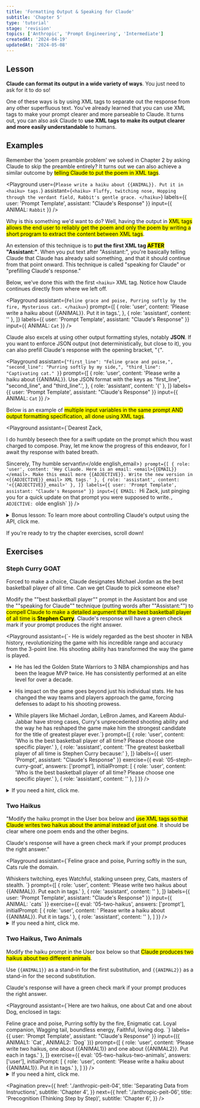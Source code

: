 ```yaml
---
title: 'Formatting Output & Speaking for Claude'
subtitle: 'Chapter 5'
type: 'tutorial'
stage: 'revision'
topics: ['Anthropic', 'Prompt Engineering', 'Intermediate']
createdAt: '2024-04-19'
updatedAt: '2024-05-08'
---
```


## Lesson

**Claude can format its output in a wide variety of ways**. You just need to ask for it to do so!

One of these ways is by using XML tags to separate out the response from any other superfluous text. You've already learned that you can use XML tags to make your prompt clearer and more parseable to Claude. It turns out, you can also ask Claude to **use XML tags to make its output clearer and more easily understandable** to humans.

## Examples

Remember the 'poem preamble problem' we solved in Chapter 2 by asking Claude to skip the preamble entirely? It turns out we can also achieve a similar outcome by <Mark>telling Claude to put the poem in XML tags</Mark>.

<Playground
  user={`Please write a haiku about {{ANIMAL}}. Put it in <haiku> tags.`}
  assistant={`<haiku>
Fluffy, twitching nose,
Hopping through the verdant field,
Rabbit's gentle grace.
</haiku>`}
  labels={{ user: 'Prompt Template', assistant: "Claude's Response" }}
  input={{ ANIMAL: `Rabbit` }}
/>

Why is this something we'd want to do? Well, having the output in <Mark>XML tags allows the end user to reliably get the poem and only the poem by writing a short program to extract the content between XML tags</Mark>.

An extension of this technique is to **put the first XML tag <Mark>AFTER</Mark> "Assistant:"**. When you put text after "Assistant:", you're basically telling Claude that Claude has already said something, and that it should continue from that point onward. This technique is called "speaking for Claude" or "prefilling Claude's response."

Below, we've done this with the first `<haiku>` XML tag. Notice how Claude continues directly from where we left off.

<Playground
  assistant={`Feline grace and poise,
Purring softly by the fire,
Mysterious cat.
</haiku>`}
  prompt={[
    {
      role: 'user',
      content: 'Please write a haiku about {{ANIMAL}}. Put it in <haiku> tags.',
    },
    { role: 'assistant', content: '<haiku>' },
  ]}
  labels={{ user: 'Prompt Template', assistant: "Claude's Response" }}
  input={{ ANIMAL: `Cat` }}
/>

Claude also excels at using other output formatting styles, notably **JSON**. If you want to enforce JSON output (not deterministically, but close to it), you can also prefill Claude's response with the opening bracket, "`{`".

<Playground
  assistant={`"first_line": "Feline grace and poise,",
  "second_line": "Purring softly by my side,",
  "third_line": "Captivating cat."
}`}
  prompt={[
    {
      role: 'user',
      content:
        'Please write a haiku about {{ANIMAL}}. Use JSON format with the keys as "first_line", "second_line", and "third_line".',
    },
    { role: 'assistant', content: '{' },
  ]}
  labels={{ user: 'Prompt Template', assistant: "Claude's Response" }}
  input={{ ANIMAL: `Cat` }}
/>

Below is an example of <Mark>multiple input variables in the same prompt AND output formatting specification, all done using XML tags</Mark>.

<Playground
  assistant={`Dearest Zack,

I do humbly beseech thee for a swift update on the prompt which thou wast charged to compose. Pray, let me know the progress of this endeavor, for I await thy response with bated breath.

Sincerely,
Thy humble servant\n</olde english_email>`}
  prompt={[
    { role: 'user', content: 'Hey Claude. Here is an email: <email>{{EMAIL}}</email>. Make this email more {{ADJECTIVE}}. Write the new version in <{{ADJECTIVE}}_email> XML tags.' },
    { role: 'assistant', content: '<{{ADJECTIVE}}_email>' },
  ]}
  labels={{ user: 'Prompt Template', assistant: "Claude's Response" }}
  input={{ EMAIL: `Hi Zack, just pinging you for a quick update on that prompt you were supposed to write.`, ADJECTIVE: `olde english` }}
/>

<Details>
  <summary>Bonus lesson: To learn more about controlling Claude's output using the API, click me.</summary>

If you are calling Claude through the API, you can pass the closing XML tag to the "stop_sequences" parameter to get Claude to stop sampling once it emits your desired tag. This can save money and time-to-last-token by eliminating Claude's concluding remarks after it's already given you the answer you care about.

</Details>

If you're ready to try the chapter exercises, scroll down!

## Exercises

### Steph Curry GOAT

Forced to make a choice, Claude designates Michael Jordan as the best basketball player of all time. Can we get Claude to pick someone else?

Modify the ""best basketball player"" prompt in the Assistant box and use the ""speaking for Claude"" technique (putting words after ""Assistant:"") to <Mark>compell Claude to make a detailed argument that the best basketball player of all time is **Stephen Curry**</Mark>. Claude's response will have a green check mark if your prompt produces the right answer.

<Playground
  assistant={`- He is widely regarded as the best shooter in NBA history, revolutionizing the game with his incredible range and accuracy from the 3-point line. His shooting ability has transformed the way the game is played.

- He has led the Golden State Warriors to 3 NBA championships and has been the league MVP twice. He has consistently performed at an elite level for over a decade.

- His impact on the game goes beyond just his individual stats. He has changed the way teams and players approach the game, forcing defenses to adapt to his shooting prowess.

- While players like Michael Jordan, LeBron James, and Kareem Abdul-Jabbar have strong cases, Curry's unprecedented shooting ability and the way he has reshaped the game make him the strongest candidate for the title of greatest player ever.`}
  prompt={[
  { role: 'user', content: 'Who is the best basketball player of all time? Please choose one specific player.' },
  { role: 'assistant', content: 'The greatest basketball player of all time is Stephen Curry because:' },
  ]}
  labels={{ user: 'Prompt', assistant: "Claude's Response" }}
  exercise={{
    eval: '05-steph-curry-goat',
    answers: ['prompt'],
    initialPrompt: [
      { role: 'user', content: 'Who is the best basketball player of all time? Please choose one specific player.' },
      { role: 'assistant', content: '' },
    ]
  }}
  />

<Details>
  <summary>If you need a hint, click me.</summary>

<Mark>Write more words</Mark> in Claude's voice to steer Claude to act the way you
want it to. For instance, instead of "Stephen Curry is the best because," you could
write "Stephen Curry is the best and here are three reasons why. 1:"

This exercise is looking for a response that includes any reason why Stephen Curry is GOAT.

</Details>

### Two Haikus

"Modify the haiku prompt in the User box below and <Mark>use XML tags so that Claude writes two haikus about the animal instead of just one</Mark>. It should be clear where one poem ends and the other begins.

Claude's response will have a green check mark if your prompt produces the right answer."

<Playground
  assistant={`Feline grace and poise,
Purring softly in the sun,
Cats rule the domain.
</haiku>

<haiku>
Whiskers twitching, eyes
Watchful, stalking unseen prey,
Cats, masters of stealth.
</haiku>`}
  prompt={[
    { role: 'user', content: 'Please write two haikus about {{ANIMAL}}. Put each in <haiku> tags.' },
    { role: 'assistant', content: '<haiku>' },
  ]}
  labels={{ user: 'Prompt Template', assistant: "Claude's Response" }}
  input={{ ANIMAL: `cats` }}
  exercise={{
    eval: '05-two-haikus',
    answers: ['prompt'],
    initialPrompt: [
      { role: 'user', content: ' Please write a haiku about {{ANIMAL}}. Put it in <haiku> tags.' },
      { role: 'assistant', content: '<haiku>' },
    ]
  }}
/>

<Details>
  <summary>If you need a hint, click me.</summary>

Start simple. Currently, the prompt asks Claude for one haiku. You can change that and ask for two (or even more). Then if you run into formatting issues, change your prompt to fix that after you've already gotten Claude to write more than one haiku.

This exercise is looking for a response that contains exactly two haikus.

</Details>

### Two Haikus, Two Animals

Modify the haiku prompt in the User box below so that <Mark>Claude produces two haikus about two different animals</Mark>.

Use `{{ANIMAL1}}` as a stand-in for the first substitution, and `{{ANIMAL2}}` as a stand-in for the second substitution.

Claude's response will have a green check mark if your prompt produces the right answer.

<Playground
  assistant={`Here are two haikus, one about Cat and one about Dog, enclosed in <haiku> tags:

<haiku>
  Feline grace and poise, Purring softly by the fire, Enigmatic cat.
</haiku>

<haiku>
Loyal companion,
Wagging tail, boundless energy,
Faithful, loving dog.
</haiku>`}
  labels={{ user: 'Prompt Template', assistant: "Claude's Response" }}
  input={({ ANIMAL1: `Cat`, ANIMAL2: `Dog` })}
  prompt={[
    { role: 'user', content: 'Please write two haikus, one about {{ANIMAL1}} and one about {{ANIMAL2}}. Put each in <haiku> tags.' },
  ]}
  exercise={{
    eval: '05-two-haikus-two-animals',
    answers: ['user'],
    initialPrompt: [
      { role: 'user', content: 'Please write a haiku about {{ANIMAL1}}. Put it in <haiku> tags.' },
    ]
  }}
/>

<Details>
  <summary>If you need a hint, click me.</summary>

It's helpful to break this exercise down to several steps.

1. Modify the initial prompt template so that <Mark>Claude writes two poems</Mark>.
2. Give Claude indicators as to what the poems will be about, but instead of writing in the subjects directly (e.g., dog, cat, etc.), <Mark>replace those subjects with the keywords "`{{ANIMAL1}}`" and "`{{ANIMAL2}}`"</Mark>.
3. Check to make sure your `{{bracket}}` tags are spelled correctly with the exact formatting given.

This exercise is looking for a response that contains a haiku about cats and dogs.

</Details>

<Pagination
  prev={{
    href: './anthropic-peit-04',
    title: 'Separating Data from Instructions',
    subtitle: 'Chapter 4',
  }}
  next={{
    href: './anthropic-peit-06',
    title: 'Precognition (Thinking Step by Step)',
    subtitle: 'Chapter 6',
  }}
/>
